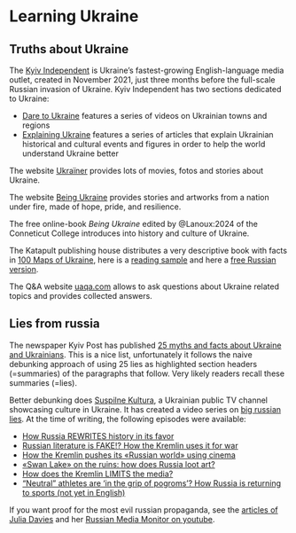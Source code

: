 # Learning Ukraine {.unnumbered #sec-intro-trueukraine}

## Truths about Ukraine

The [Kyiv Independent](https://kyivindependent.com) is Ukraine’s fastest-growing English-language media outlet, created in November 2021, just three months before the full-scale Russian invasion of Ukraine. Kyiv Independent has two sections dedicated to Ukraine:

- [Dare to Ukraine](https://kyivindependent.com/dare-to-ukraine/) features a series of videos on Ukrainian towns and regions
- [Explaining Ukraine](https://kyivindependent.com/tag/explaining-ukraine/) features a series of articles that explain Ukrainian historical and cultural events and figures in order to help the world understand Ukraine better

The website [Ukraїner](https://www.ukrainer.net/en/) provides lots of movies, fotos and stories about Ukraine. 

The website [Being Ukraine](https://beingukraine.org/) provides stories and artworks from a nation under fire, made of hope, pride, and resilience.

The free online-book *Being Ukraine* edited by @Lanoux:2024 of the Conneticut College introduces into history and culture of Ukraine. 

The Katapult publishing house distributes a very descriptive book with facts in [100 Maps of Ukraine](https://katapult-verlag.de/programm/100-maps-about-ukraine), here is a [reading sample](https://katapult-verlag.de/media/pages/programm/100-maps-about-ukraine/f96cd1e954-1680001508/100_maps_about_ukraine_english_extract.pdf) and here a [free Russian version](https://www.katapult-shop.de/media/1a/0b/98/1692016540/100-Karten-uber-die-Ukraine_russisch.pdf).

The Q&A website [uaqa.com](https://uaqa.com.ua/en/) allows to ask questions about Ukraine related topics and provides collected answers.

## Lies from russia

The newspaper Kyiv Post has published [25 myths and facts about Ukraine and Ukrainians](https://archive.kyivpost.com/article/guide/ukraine-politics/25-myths-and-facts-about-ukraine-and-ukrainians-421341.html). This is a nice list, unfortunately it follows the naive debunking approach of using 25 lies as highlighted section headers (=summaries) of the paragraphs that follow. Very likely readers recall these summaries (=lies). 

Better debunking does [Suspilne Kultura](https://en.wikipedia.org/wiki/Suspilne_Kultura), a Ukrainian public TV channel showcasing culture in Ukraine. It has created a video series on [big russian lies](https://www.youtube.com/@SuspilneKultura/search?query=BIG%20RUSSIAN%20LIES). At the time of writing, the following episodes were available:

- [How Russia REWRITES history in its favor](https://youtu.be/x4_ZsqmkuK4?feature=shared)
- [Russian literature is FAKE!? How the Kremlin uses it for war](https://youtu.be/lyCypK6yOl0?feature=shared)
- [How the Kremlin pushes its «Russian world» using cinema](https://youtu.be/KZTwhjCzgs8?feature=shared)
- [«Swan Lake» on the ruins: how does Russia loot art?](https://youtu.be/Ts_aW9zIiBY?feature=shared)
- [How does the Kremlin LIMITS the media?](https://youtu.be/8YI8FGBf_Yc?feature=shared)
- [“Neutral” athletes are ‘in the grip of pogroms’? How Russia is returning to sports (not yet in English)](https://youtu.be/Na4hu0olADg?feature=shared)

If you want proof for the most evil russian propaganda, see the [articles of Julia Davies](http://www.juliadavisnews.com/articles/) and her [Russian Media Monitor on youtube](https://www.youtube.com/@russianmediamonitor).